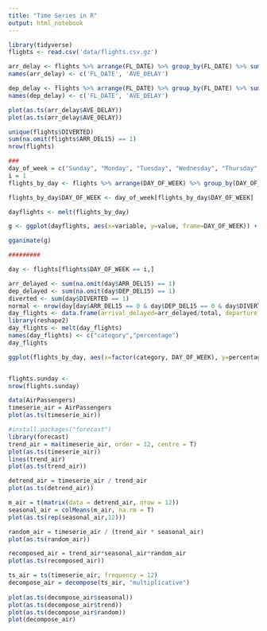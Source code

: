 ```yaml
---
title: "Time Series in R"
output: html_notebook
---
```


```r
library(tidyverse)
flights <- read.csv('data/flights.csv.gz')
```

```r
arr_delay <- flights %>% arrange(FL_DATE) %>% group_by(FL_DATE) %>% summarise(mean(ARR_DELAY, na.rm = TRUE))
names(arr_delay) <- c('FL_DATE', 'AVE_DELAY')

dep_delay <- flights %>% arrange(FL_DATE) %>% group_by(FL_DATE) %>% summarise(mean(DEP_DELAY, na.rm = TRUE))
names(dep_delay) <- c('FL_DATE', 'AVE_DELAY')

plot(as.ts(arr_delay$AVE_DELAY))
plot(as.ts(arr_delay$AVE_DELAY))
```

```r
unique(flights$DIVERTED)
sum(na.omit(flights$ARR_DEL15) == 1)
nrow(flights)

###
day_of_week = c("Sunday", "Monday", "Tuesday", "Wednesday", "Thursday", "Friday", "Saturday")
i = 1
flights_by_day <- flights %>% arrange(DAY_OF_WEEK) %>% group_by(DAY_OF_WEEK) %>% summarise(per_arr=sum(ARR_DEL15, na.rm=TRUE)/n(), per_dep=sum(DEP_DEL15, na.rm=TRUE)/n(), div=sum(DIVERTED)/n(), normal=sum(ARR_DEL15 == 0 & DEP_DEL15 == 0 & DIVERTED == 0, na.rm=TRUE)/n())

flights_by_day$DAY_OF_WEEK <- day_of_week[flights_by_day$DAY_OF_WEEK]

dayflights <- melt(flights_by_day)

g <- ggplot(dayflights, aes(x=variable, y=value, frame=DAY_OF_WEEK)) + geom_bar(stat = "identity", position = "identity")

gganimate(g)

#########

day <- flights[flights$DAY_OF_WEEK == i,]

arr_delayed <- sum(na.omit(day$ARR_DEL15) == 1)
dep_delayed <- sum(na.omit(day$DEP_DEL15) == 1)
diverted <- sum(day$DIVERTED == 1)
normal <- nrow(day[day$ARR_DEL15 == 0 & day$DEP_DEL15 == 0 & day$DIVERTED == 0,])
day_flights <- data.frame(arrival_delayed=arr_delayed/total, departure_delayed=dep_delayed/total, diverted=diverted/total, normal=normal/total)
library(reshape2)
day_flights <- melt(day_flights)
names(day_flights) <- c("category","percentage")
day_flights

ggplot(flights_by_day, aes(x=factor(category, DAY_OF_WEEK), y=percentage)) + geom_bar(stat = "identity") + ggtitle(day_of_week[i])


flights.sunday <- 
nrow(flights.sunday)
```


```r
data(AirPassengers)
timeserie_air = AirPassengers
plot(as.ts(timeserie_air))
```

```r
#install.packages("forecast")
library(forecast)
trend_air = ma(timeserie_air, order = 12, centre = T)
plot(as.ts(timeserie_air))
lines(trend_air)
plot(as.ts(trend_air))
```

```r
detrend_air = timeserie_air / trend_air
plot(as.ts(detrend_air))
```

```r
m_air = t(matrix(data = detrend_air, nrow = 12))
seasonal_air = colMeans(m_air, na.rm = T)
plot(as.ts(rep(seasonal_air,12)))
```

```r
random_air = timeserie_air / (trend_air * seasonal_air)
plot(as.ts(random_air))
```

```r
recomposed_air = trend_air*seasonal_air*random_air
plot(as.ts(recomposed_air))
```

```r
ts_air = ts(timeserie_air, frequency = 12)
decompose_air = decompose(ts_air, "multiplicative")
 
plot(as.ts(decompose_air$seasonal))
plot(as.ts(decompose_air$trend))
plot(as.ts(decompose_air$random))
plot(decompose_air)
```








